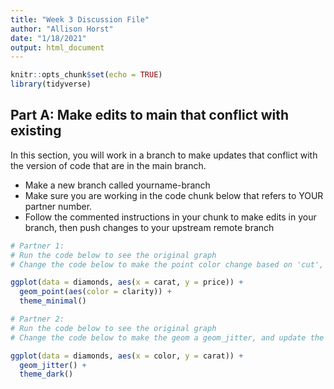 ```yaml
---
title: "Week 3 Discussion File"
author: "Allison Horst"
date: "1/18/2021"
output: html_document
---
```


```r
knitr::opts_chunk$set(echo = TRUE)
library(tidyverse)
```

## Part A: Make edits to main that conflict with existing

In this section, you will work in a branch to make updates that conflict with the version of code that are in the main branch. 

- Make a new branch called yourname-branch
- Make sure you are working in the code chunk below that refers to YOUR partner number. 
- Follow the commented instructions in your chunk to make edits in your branch, then push changes to your upstream remote branch

```r
# Partner 1: 
# Run the code below to see the original graph
# Change the code below to make the point color change based on 'cut', and update the theme to theme_bw()

ggplot(data = diamonds, aes(x = carat, y = price)) +
  geom_point(aes(color = clarity)) +
  theme_minimal()
```

```r
# Partner 2: 
# Run the code below to see the original graph
# Change the code below to make the geom a geom_jitter, and update the theme to theme_light. 

ggplot(data = diamonds, aes(x = color, y = carat)) +
  geom_jitter() +
  theme_dark()
```

